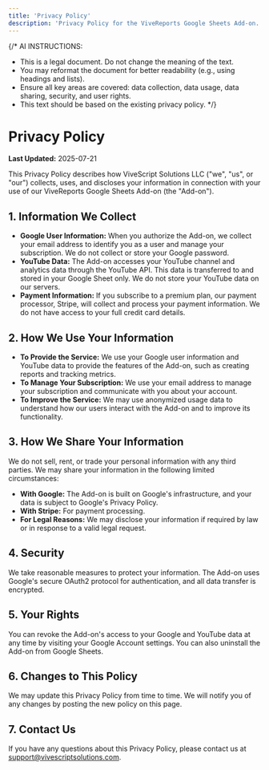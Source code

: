 ```yaml
---
title: 'Privacy Policy'
description: 'Privacy Policy for the ViveReports Google Sheets Add-on.'
---
```


{/* AI INSTRUCTIONS:
- This is a legal document. Do not change the meaning of the text.
- You may reformat the document for better readability (e.g., using headings and lists).
- Ensure all key areas are covered: data collection, data usage, data sharing, security, and user rights.
- This text should be based on the existing privacy policy.
*/}

# Privacy Policy

**Last Updated:** 2025-07-21

This Privacy Policy describes how ViveScript Solutions LLC ("we", "us", or "our") collects, uses, and discloses your information in connection with your use of our ViveReports Google Sheets Add-on (the "Add-on").

## 1. Information We Collect

-   **Google User Information:** When you authorize the Add-on, we collect your email address to identify you as a user and manage your subscription. We do not collect or store your Google password.
-   **YouTube Data:** The Add-on accesses your YouTube channel and analytics data through the YouTube API. This data is transferred to and stored in your Google Sheet only. We do not store your YouTube data on our servers.
-   **Payment Information:** If you subscribe to a premium plan, our payment processor, Stripe, will collect and process your payment information. We do not have access to your full credit card details.

## 2. How We Use Your Information

-   **To Provide the Service:** We use your Google user information and YouTube data to provide the features of the Add-on, such as creating reports and tracking metrics.
-   **To Manage Your Subscription:** We use your email address to manage your subscription and communicate with you about your account.
-   **To Improve the Service:** We may use anonymized usage data to understand how our users interact with the Add-on and to improve its functionality.

## 3. How We Share Your Information

We do not sell, rent, or trade your personal information with any third parties. We may share your information in the following limited circumstances:
-   **With Google:** The Add-on is built on Google's infrastructure, and your data is subject to Google's Privacy Policy.
-   **With Stripe:** For payment processing.
-   **For Legal Reasons:** We may disclose your information if required by law or in response to a valid legal request.

## 4. Security

We take reasonable measures to protect your information. The Add-on uses Google's secure OAuth2 protocol for authentication, and all data transfer is encrypted.

## 5. Your Rights

You can revoke the Add-on's access to your Google and YouTube data at any time by visiting your Google Account settings. You can also uninstall the Add-on from Google Sheets.

## 6. Changes to This Policy

We may update this Privacy Policy from time to time. We will notify you of any changes by posting the new policy on this page.

## 7. Contact Us

If you have any questions about this Privacy Policy, please contact us at [support@vivescriptsolutions.com](mailto:support@vivescriptsolutions.com).
